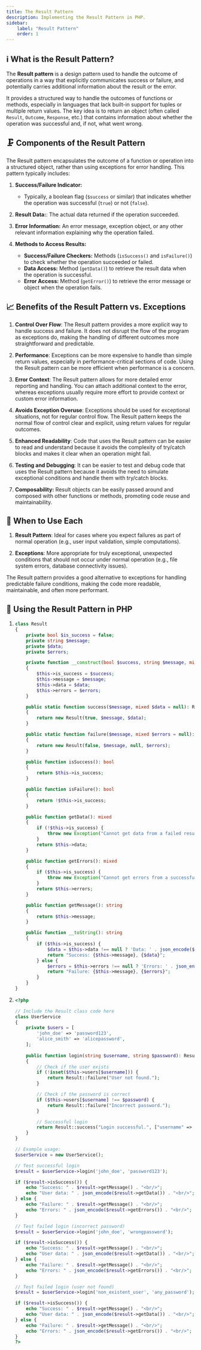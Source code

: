 ```yaml
---
title: The Result Pattern
description: Implementing the Result Pattern in PHP.
sidebar:
    label: "Result Pattern"
    order: 1
---
```



## ℹ What is the Result Pattern?

The **Result pattern** is a design pattern used to handle the outcome of operations in a way that explicitly communicates success or failure, and potentially carries additional information about the result or the error.

It provides a structured way to handle the outcomes of functions or methods, especially in languages that lack built-in support for tuples or multiple return values. The key idea is to return an object (often called `Result`, `Outcome`, `Response`, etc.) that contains information about whether the operation was successful and, if not, what went wrong.

## 🗜 Components of the Result Pattern

The Result pattern encapsulates the outcome of a function or operation into a structured object, rather than using exceptions for error handling. This pattern typically includes:

1. **Success/Failure Indicator:**
   - Typically, a boolean flag (`$success` or similar) that indicates whether the operation was successful (`true`) or not (`false`).

2. **Result Data:**: The actual data returned if the operation succeeded.

3. **Error Information:** An error message, exception object, or any other relevant information explaining why the operation failed.

4. **Methods to Access Results:**
   - **Success/Failure Checkers:** Methods (`isSuccess()` and `isFailure()`) to check whether the operation succeeded or failed.
   - **Data Access:** Method (`getData()`) to retrieve the result data when the operation is successful.
   - **Error Access:** Method (`getError()`) to retrieve the error message or object when the operation fails.

## 📈 Benefits of the Result Pattern vs. Exceptions

1. **Control Over Flow**: The Result pattern provides a more explicit way to handle success and failure. It does not disrupt the flow of the program as exceptions do, making the handling of different outcomes more straightforward and predictable.

2. **Performance**: Exceptions can be more expensive to handle than simple return values, especially in performance-critical sections of code. Using the Result pattern can be more efficient when performance is a concern.

3. **Error Context**: The Result pattern allows for more detailed error reporting and handling. You can attach additional context to the error, whereas exceptions usually require more effort to provide context or custom error information.

4. **Avoids Exception Overuse**: Exceptions should be used for exceptional situations, not for regular control flow. The Result pattern keeps the normal flow of control clear and explicit, using return values for regular outcomes.

5. **Enhanced Readability**: Code that uses the Result pattern can be easier to read and understand because it avoids the complexity of try/catch blocks and makes it clear when an operation might fail.

6. **Testing and Debugging**: It can be easier to test and debug code that uses the Result pattern because it avoids the need to simulate exceptional conditions and handle them with try/catch blocks.

7. **Composability:** Result objects can be easily passed around and composed with other functions or methods, promoting code reuse and maintainability.

## 📅 When to Use Each

1. **Result Pattern**: Ideal for cases where you expect failures as part of normal operation (e.g., user input validation, simple computations).
  
2. **Exceptions**: More appropriate for truly exceptional, unexpected conditions that should not occur under normal operation (e.g., file system errors, database connectivity issues).

<Aside type="tip">
The Result pattern provides a good alternative to exceptions for handling predictable failure conditions, making the code more readable, maintainable, and often more performant.
</Aside>

## 🚀 Using the Result Pattern in PHP 
 
<Steps>

1. 
    ```php title="PHP implementation of the Result pattern"
    class Result
    {
        private bool $is_success = false;
        private string $message;
        private $data;
        private $errors;

        private function __construct(bool $success, string $message, mixed $data = null, mixed $errors = null)
        {
            $this->is_success = $success;
            $this->message = $message;
            $this->data = $data;
            $this->errors = $errors;
        }

        public static function success($message, mixed $data = null): Result
        {
            return new Result(true, $message, $data);
        }

        public static function failure($message, mixed $errors = null): Result
        {
            return new Result(false, $message, null, $errors);
        }

        public function isSuccess(): bool
        {
            return $this->is_success;
        }

        public function isFailure(): bool
        {
            return !$this->is_success;
        }

        public function getData(): mixed
        {
            if (!$this->is_success) {
                throw new Exception("Cannot get data from a failed result.");
            }
            return $this->data;
        }

        public function getErrors(): mixed
        {
            if ($this->is_success) {
                throw new Exception("Cannot get errors from a successful result.");
            }
            return $this->errors;
        }

        public function getMessage(): string
        {
            return $this->message;
        }

        public function __toString(): string
        {
            if ($this->is_success) {
                $data = $this->data !== null ? 'Data: ' . json_encode($this->data) : 'No data';
                return "Success: {$this->message}, {$data}";
            } else {
                $errors = $this->errors !== null ? 'Errors: ' . json_encode($this->errors) : 'No errors';
                return "Failure: {$this->message}, {$errors}";
            }
        }
    }
    ```

2. 
    ```php title="Example #1: Using the Result pattern"
    <?php

    // Include the Result class code here
    class UserService
    {
        private $users = [
            'john_doe' => 'password123',
            'alice_smith' => 'alicepassword',
        ];
        
        public function login(string $username, string $password): Result
        {
            // Check if the user exists
            if (!isset($this->users[$username])) {
                return Result::failure("User not found.");
            }

            // Check if the password is correct
            if ($this->users[$username] !== $password) {
                return Result::failure("Incorrect password.");
            }

            // Successful login
            return Result::success("Login successful.", ["username" => $username]);
        }
    }

    // Example usage:
    $userService = new UserService();

    // Test successful login
    $result = $userService->login('john_doe', 'password123');

    if ($result->isSuccess()) {
        echo "Success: " . $result->getMessage() . "<br/>";
        echo "User data: " . json_encode($result->getData()) . "<br/>";
    } else {
        echo "Failure: " . $result->getMessage() . "<br/>";
        echo "Errors: " . json_encode($result->getErrors()) . "<br/>";
    }

    // Test failed login (incorrect password)
    $result = $userService->login('john_doe', 'wrongpassword');

    if ($result->isSuccess()) {
        echo "Success: " . $result->getMessage() . "<br/>";
        echo "User data: " . json_encode($result->getData()) . "<br/>";
    } else {
        echo "Failure: " . $result->getMessage() . "<br/>";
        echo "Errors: " . json_encode($result->getErrors()) . "<br/>";
    }

    // Test failed login (user not found)
    $result = $userService->login('non_existent_user', 'any_password');

    if ($result->isSuccess()) {
        echo "Success: " . $result->getMessage() . "<br/>";
        echo "User data: " . json_encode($result->getData()) . "<br/>";
    } else {
        echo "Failure: " . $result->getMessage() . "<br/>";
        echo "Errors: " . json_encode($result->getErrors()) . "<br/>";
    }
    ?>
    ```
</Steps>
